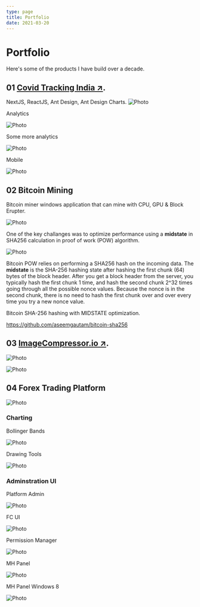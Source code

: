```yaml
---
type: page
title: Portfolio
date: 2021-03-20
---
```



<Head>
  <title>Aseem Gautam - Portfolio</title>
</Head>

# Portfolio

Here's some of the products I have build over a decade.


## 01 [Covid Tracking India ↗](https://covidtracking.in).
NextJS, ReactJS, Ant Design, Ant Design Charts.
<Image
  src="/images/project-covid-tracking-dashboard.png"
  alt="Photo"
  width={2409}
  height={1071}
  priority
  className="next-image"
/>

Analytics

<Image
  src="/images/project-covid-tracking-table.png"
  alt="Photo"
  width={2726}
  height={1588}
  priority
  className="next-image"
/>

Some more analytics

<Image
  src="/images/project-covid-tracking-datawrapper.jpeg"
  alt="Photo"
  width={2560}
  height={2244}
  priority
  className="next-image"
/>

Mobile

<Image
  src="/images/project-covid-tracking-mobile.png"
  alt="Photo"
  width={1338}
  height={1456}
  priority
  className="next-image"
/>

## 02 Bitcoin Mining

Bitcoin miner windows application that can mine with CPU, GPU & Block Erupter. 

<Image
  src="/images/project-bitcoin-mining.jpg"
  alt="Photo"
  width={980}
  height={570}
  priority
  className="next-image"
/>

One of the key challanges was to optimize performance using a **midstate** in SHA256 calculation in proof of work (POW) algorithm.

<Image
  src="/images/project-bitcoin-proof-of-work.png"
  alt="Photo"
  width={742}
  height={350}
  priority
  className="next-image"
/>

Bitcoin POW relies on performing a SHA256 hash on the incoming data. 
The **midstate** is the SHA-256 hashing state after hashing the first chunk (64) bytes of the block header. After you get a block header from the
server, you typically hash the first chunk 1 time, and hash the second chunk 2^32 times going through all the possible nonce values.
Because the nonce is in the second chunk, there is no need to hash the first chunk over and over every time you try a new nonce value.

Bitcoin SHA-256 hashing with MIDSTATE optimization.

https://github.com/aseemgautam/bitcoin-sha256

## 03 [ImageCompressor.io ↗](https://imagecompressor.io).

<Image
  src="/images/project-image-compressor.png"
  alt="Photo"
  width={2870/4}
  height={1634/4}
  priority
  className="next-image"
/>

<Image
  src="/images/project-image-compressor-2.png"
  alt="Photo"
  width={2861/4}
  height={1623/4}
  priority
  className="next-image"
/>

## 04 Forex Trading Platform 

<Image
  src="/images/project-trading-platform.png"
  alt="Photo"
  width={1680}
  height={1010}
  priority
  className="next-image"
/>

### Charting

Bollinger Bands

<Image
  src="/images/project-chart-fibonacci-bollinger.png"
  alt="Photo"
  width={1920}
  height={1156}
  priority
  className="next-image"
/>

Drawing Tools

<Image
  src="/images/project-chart-drawing-tools.png"
  alt="Photo"
  width={1920}
  height={1156}
  priority
  className="next-image"
/>

### Adminstration UI

Platform Admin

<Image
  src="/images/project-trading-platform-admin.png"
  alt="Photo"
  width={923}
  height={623}
  priority
  className="next-image"
/>

FC UI

<Image
  src="/images/project-fc-ui.png"
  alt="Photo"
  width={808}
  height={604}
  priority
  className="next-image"
/>

Permission Manager

<Image
  src="/images/project-permission-manager.png"
  alt="Photo"
  width={999}
  height={720}
  priority
  className="next-image"
/>

MH Panel

<Image
  src="/images/project-mhpanel-office.png"
  alt="Photo"
  width={1048}
  height={733}
  priority
  className="next-image"
/>

MH Panel Windows 8

<Image
  src="/images/project-mh-panel.png"
  alt="Photo"
  width={1600}
  height={911}
  priority
  className="next-image"
/>
